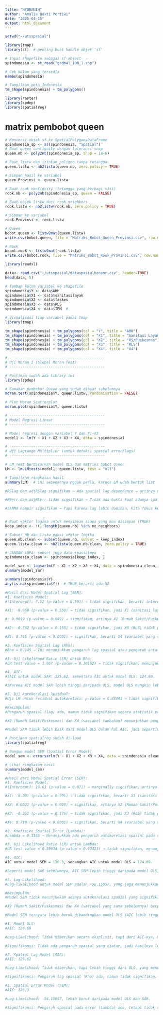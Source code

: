 ---
title: "NYOBANIH"
author: "Amalia Bakti Pertiwi"
date: "2025-04-15"
output: html_document
---

```{r}
setwd("~/utsspasial")
```
```{r}
library(tmap)
library(sf)  # penting buat handle objek 'sf'
```

```{r}
# Input shapefile sebagai sf object
spindonesia <- st_read("gadm41_IDN_1.shp")

# Cek kolom yang tersedia
names(spindonesia)

# Tampilkan peta Indonesia
tm_shape(spindonesia) + tm_polygons()


```
```{r}
library(raster)
library(spdep)
library(spatialreg)

```
# matrix pembobot queen
```{r}
# Konversi objek sf ke SpatialPolygonsDataFrame
spindonesia_sp <- as(spindonesia, "Spatial")
# Buat queen contiguity dengan toleransi snap
queen.nb <- poly2nb(spindonesia_sp, snap = 1e-6)

# Buat listw dan izinkan poligon tanpa tetangga
queen.listw <- nb2listw(queen.nb, zero.policy = TRUE)

# Simpan hasil ke variabel
queen.Provinsi <- queen.listw


```
```{r}
# Buat rook contiguity (tetangga yang berbagi sisi)
rook.nb <- poly2nb(spindonesia_sp, queen = FALSE)

# Buat objek listw dari rook neighbors
rook.listw <- nb2listw(rook.nb, zero.policy = TRUE)

# Simpan ke variabel
rook.Provinsi <- rook.listw

```
```{r}

# Queen
bobot.queen <- listw2mat(queen.listw)
write.csv(bobot.queen, file = "Matriks_Bobot_Queen_Provinsi.csv", row.names = FALSE)

# Rook
bobot.rook <- listw2mat(rook.listw)
write.csv(bobot.rook, file = "Matriks_Bobot_Rook_Provinsi.csv", row.names = FALSE)
```

```{r}
library(readxl)
```
```{r}
data<- read.csv("~/utsspasial/dataspasialbenenr.csv", header=TRUE)
head(data, 5)
```
```{r}
# Tambah kolom variabel ke shapefile
spindonesia$Y <- data$AHH
spindonesia$X1 <- data$sanitasilayak
spindonesia$X2 <- data$faskes
spindonesia$X3 <- data$RLS
spindonesia$X4 <- data$IPM  #

# Visualisasi tiap variabel pakai tmap
library(tmap)

tm_shape(spindonesia) + tm_polygons(col = "Y", title = "AHH")
tm_shape(spindonesia) + tm_polygons(col = "X1", title = "Sanitasi Layak")
tm_shape(spindonesia) + tm_polygons(col = "X2", title = "RS/Puskesmas")
tm_shape(spindonesia) + tm_polygons(col = "X3", title = "RLS")
tm_shape(spindonesia) + tm_polygons(col = "X4", title = "X4")


```
```{r}
# --------------------------------------------
# Uji Moran I (Global Moran Test)
# --------------------------------------------

# Pastikan sudah ada library ini
library(spdep)

# Gunakan pembobot Queen yang sudah dibuat sebelumnya
moran.test(spindonesia$Y, queen.listw, randomisation = FALSE)

# Plot Moran Scatterplot
moran.plot(spindonesia$Y, queen.listw)

# --------------------------------------------
# Model Regresi Linear
# --------------------------------------------

# Model regresi dengan variabel Y dan X1–X3
model1 <- lm(Y ~ X1 + X2 + X3 + X4, data = spindonesia)

# --------------------------------------------
# Uji Lagrange Multiplier (untuk deteksi spasial error/lags)
# --------------------------------------------

# LM Test berdasarkan model OLS dan matriks bobot Queen
LM <- lm.LMtests(model1, queen.listw, test = "all")

# Tampilkan ringkasan hasil
summary(LM)  # ini sebenarnya nggak perlu, karena LM udah bentuk list

```

```{r}
#RSlag dan adjRSlag signifikan → Ada spatial lag dependence → artinya nilai variabel dependen (Y) di suatu provinsi dipengaruhi oleh nilai Y di provinsi tetangga.

#RSerr dan adjRSerr tidak signifikan → Tidak ada bukti kuat adanya spatial error.

#SARMA hampir signifikan → Tapi karena lag lebih dominan, kita fokus ke sana.



```
```{r}
# Buat vektor logika untuk menyimpan siapa yang mau disimpan (TRUE)
keep_index <- !(1:length(queen.nb) %in% no_neighbors)

# Subset nb dan listw pakai vektor logika
queen.nb.clean <- subset(queen.nb, subset = keep_index)
queen.listw.clean <- nb2listw(queen.nb.clean, zero.policy = TRUE)

# JANGAN LUPA: subset juga data spasialnya
spindonesia_clean <- spindonesia[keep_index, ]


```
```{r}
model_sar <- lagsarlm(Y ~ X1 + X2 + X3 + X4, data = spindonesia_clean, listw = queen.listw.clean)
summary(model_sar)

```

```{r}
summary(spindonesia$Y)
any(is.na(spindonesia$Y))  # TRUE berarti ada NA

```
```{r}
#Hasil dari Model Spatial Lag (SAR):
#1. Koefisien Model:
#(Intercept): 7.52 (p-value = 0.591) → tidak signifikan, berarti intercept model tidak berpengaruh signifikan terhadap Y.

#X1: -0.069 (p-value = 0.550) → tidak signifikan, jadi X1 (sanitasi layak) tidak berpengaruh signifikan terhadap Y.

#: 0.0019 (p-value = 0.049) → signifikan, artinya X2 (Rumah Sakit/Puskesmas) berpengaruh signifikan terhadap Y. Setiap unit kenaikan pada X2, akan meningkatkan Y.

#X3: -0.362 (p-value = 0.155) → tidak signifikan, jadi X3 (RLS) tidak punya pengaruh signifikan terhadap Y.

#X4: 0.745 (p-value < 0.0001) → signifikan, berarti X4 (variabel yang sama dengan X4 sebelumnya) berpengaruh signifikan terhadap Y. Setiap unit kenaikan pada X4, akan meningkatkan Y.

#2. Koefisien Spatial Lag (Rho):
#Rho = 0.145 → Ini menunjukkan pengaruh lag spasial atau pengaruh antar provinsi. Nilai positif ini menunjukkan ada efek pengaruh positif antar provinsi dalam mempengaruhi variabel Y. Tapi, karena p-value untuk Rho = 0.30162, tidak signifikan pada level 5%. Artinya, efek spasial antar provinsi belum kuat.

#3. Uji Likelihood Ratio (LR) untuk Rho:
#LR test value = 1.067 (p-value = 0.30162) → tidak signifikan, menunjukkan bahwa pengaruh lag spasial mungkin tidak terlalu penting, jadi model non-spasial (OLS) mungkin tidak terlalu berbeda.

#4. AIC:
#3AIC untuk model SAR: 125.62, sementara AIC untuk model OLS: 124.69.

#3Karena AIC model SAR lebih tinggi daripada OLS, model OLS mungkin lebih baik dalam hal kualitas model jika hanya memperhatikan AIC.

#5. Uji Autokorelasi Residual:
#Uji LM untuk residual autokorelasi: p-value = 0.88091 → tidak signifikan, artinya tidak ada masalah autokorelasi residual dalam model ini, sehingga hasil model bisa dianggap valid.

#Kesimpulan:
#Pengaruh spasial (lag) ada, namun tidak signifikan secara statistik pada tingkat 5%, meskipun ada indikasi bahwa pengaruh antar provinsi memang ada.

#X2 (Rumah Sakit/Puskesmas) dan X4 (variabel tambahan) menunjukkan pengaruh signifikan terhadap Y.

#Model SAR tidak lebih baik dari model OLS dalam hal AIC, jadi sepertinya model OLS masih memberikan hasil yang lebih optimal.
```

```{r}
# Pastikan spatialreg sudah di-load
library(spatialreg)

# Bangun model SEM (Spatial Error Model)
model_sem <- errorsarlm(Y ~ X1 + X2 + X3 + X4, data = spindonesia_clean, listw = queen.listw.clean)

# Lihat ringkasan hasil
summary(model_sem)

```
```{r}
#Hasil dari Model Spatial Error (SEM):
#1. Koefisien Model:
#(Intercept): 19.61 (p-value = 0.071) → marginally signifikan, artinya intercept menunjukkan pengaruh yang hampir signifikan terhadap Y, tapi masih di atas batas 0.05.

#X1: -0.031 (p-value = 0.791) → tidak signifikan, berarti X1 (sanitasi layak) tidak berpengaruh signifikan terhadap Y.

#X2: 0.0021 (p-value = 0.025) → signifikan, artinya X2 (Rumah Sakit/Puskesmas) berpengaruh signifikan terhadap Y. Setiap unit kenaikan pada X2, akan meningkatkan Y.

#X3: -0.352 (p-value = 0.176) → tidak signifikan, jadi X3 (RLS) tidak punya pengaruh signifikan terhadap Y.

#X4: 0.710 (p-value < 0.0001) → signifikan, berarti X4 (variabel yang sama sebelumnya) berpengaruh signifikan terhadap Y.

#2. Koefisien Spatial Error (Lambda):
#Lambda = 0.1386 → Menunjukkan ada pengaruh autokorelasi spasial pada residual. Nilai positif berarti ada pengaruh spasial, tapi karena p-value untuk Lambda = 0.4184, ini tidak signifikan pada level 5%. Artinya, autokorelasi spasial pada error tidak cukup kuat untuk mempengaruhi model secara signifikan.

#3. Uji Likelihood Ratio (LR) untuk Lambda:
#LR test value = 0.38634 (p-value = 0.53423) → tidak signifikan, menunjukkan bahwa pengaruh spasial pada error tidak signifikan, dan mungkin model non-spasial (OLS) tetap cukup baik.

#4. AIC:
AIC untuk model SEM = 126.3, sedangkan AIC untuk model OLS = 124.69.

#Seperti model SAR sebelumnya, AIC SEM lebih tinggi daripada model OLS, yang menunjukkan bahwa model OLS masih lebih baik dalam hal kualitas model berdasarkan AIC.

#5. Log-Likelihood:
#Log-likelihood untuk model SEM adalah -56.15057, yang juga menunjukkan nilai yang lebih rendah dibandingkan model OLS.

#Kesimpulan:
#Model SEM tidak menunjukkan adanya autokorelasi spasial yang signifikan dalam residual (Lambda tidak signifikan).

#X2 (Rumah Sakit/Puskesmas) dan X4 (variabel yang sama sebelumnya) berpengaruh signifikan terhadap Y.

#Model SEM ternyata lebih buruk dibandingkan model OLS (AIC lebih tinggi dan Log-Likelihood lebih rendah).
```
```{r}
#1. Model OLS:
#AIC: 124.69

#Log-Likelihood: Tidak diberikan secara eksplisit, tapi dari AIC-nya, model OLS terlihat lebih baik dalam hal kualitas model dibandingkan dengan SAR dan SEM.

#Signifikansi: Tidak ada pengaruh spasial yang diatur, jadi hasilnya lebih sederhana dan hanya bergantung pada variabel independen.

#2. Spatial Lag Model (SAR):
#AIC: 125.62

#Log-Likelihood: Tidak diberikan, tapi lebih tinggi dari OLS, yang menunjukkan model SAR kurang baik dibandingkan OLS dalam hal kesesuaian model.

#Signifikansi: Pengaruh lag spasial (Rho) ada, namun tidak signifikan. Ini menunjukkan adanya pengaruh spasial, tetapi tidak cukup kuat untuk mempengaruhi model secara signifikan.

#3. Spatial Error Model (SEM):
#AIC: 126.3

#Log-Likelihood: -56.15057, lebih buruk daripada model OLS dan SAR.

#Signifikansi: Pengaruh spasial pada error (Lambda) ada, tetapi tidak signifikan. Artinya, ada efek spasial yang sangat lemah pada error term, yang berarti model SEM tidak membawa banyak keuntungan dibandingkan model lainnya.


```

